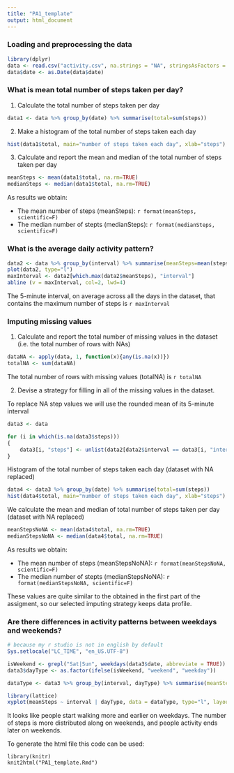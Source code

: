 ```yaml
---
title: "PA1_template"
output: html_document
---
```


### Loading and preprocessing the data


```r
library(dplyr)
data <- read.csv("activity.csv", na.strings = "NA", stringsAsFactors = FALSE)
data$date <- as.Date(data$date)
```

### What is mean total number of steps taken per day?

1. Calculate the total number of steps taken per day


```r
data1 <- data %>% group_by(date) %>% summarise(total=sum(steps))
```

2. Make a histogram of the total number of steps taken each day

```r
hist(data1$total, main="number of steps taken each day", xlab="steps")
```

3. Calculate and report the mean and median of the total number of steps taken per day

```r
meanSteps <- mean(data1$total, na.rm=TRUE)
medianSteps <- median(data1$total, na.rm=TRUE)
```

As results we obtain:

* The mean number of steps (meanSteps): `r format(meanSteps, scientific=F)`
* The median number of stepts (medianSteps): `r format(medianSteps, scientific=F)`

### What is the average daily activity pattern?

```r
data2 <- data %>% group_by(interval) %>% summarise(meanSteps=mean(steps, na.rm=TRUE))
plot(data2, type="l")
maxInterval <- data2[which.max(data2$meanSteps), "interval"]
abline (v = maxInterval, col=2, lwd=4)
```

The 5-minute interval, on average across all the days in the dataset, that contains the maximum number of steps is `r maxInterval`

### Imputing missing values

1. Calculate and report the total number of missing values in the dataset (i.e. the total number of rows with NAs)

```r
dataNA <- apply(data, 1, function(x){any(is.na(x))})
totalNA <- sum(dataNA)
```

The total number of rows with missing values (totalNA) is `r totalNA`

2. Devise a strategy for filling in all of the missing values in the dataset.

To replace NA step values we will use the rounded mean of its 5-minute interval

```r
data3 <- data

for (i in which(is.na(data3$steps))) 
{
    data3[i, "steps"] <- unlist(data2[data2$interval == data3[i, "interval"], "meanSteps"])
}

```

Histogram of the total number of steps taken each day (dataset with NA replaced)

```r
data4 <- data3 %>% group_by(date) %>% summarise(total=sum(steps))
hist(data4$total, main="number of steps taken each day", xlab="steps")
```

We calculate the mean and median of total number of steps taken per day (dataset with NA replaced)

```r
meanStepsNoNA <- mean(data4$total, na.rm=TRUE)
medianStepsNoNA <- median(data4$total, na.rm=TRUE)
```

As results we obtain:

* The mean number of steps (meanStepsNoNA): `r format(meanStepsNoNA, scientific=F)`
* The median number of stepts (medianStepsNoNA): `r format(medianStepsNoNA, scientific=F)`


These values are quite similar to the obtained in the first part of the assigment, so our selected imputing strategy keeps data profile. 

### Are there differences in activity patterns between weekdays and weekends?

```r
# because my r studio is not in english by default
Sys.setlocale("LC_TIME", "en_US.UTF-8")
```

```r
isWeekend <- grepl("Sat|Sun", weekdays(data3$date, abbreviate = TRUE))
data3$dayType <- as.factor(ifelse(isWeekend, "weekend", "weekday"))

dataType <- data3 %>% group_by(interval, dayType) %>% summarise(meanSteps=mean(steps, na.rm=TRUE))

```

```r
library(lattice)
xyplot(meanSteps ~ interval | dayType, data = dataType, type="l", layout = c(1, 2))
```

It looks like people start walking more and earlier on weekdays. The number of steps is more distributed along on weekends, and people activity ends later on weekends.

To generate the html file this code can be used:

```
library(knitr)
knit2html("PA1_template.Rmd")
```
